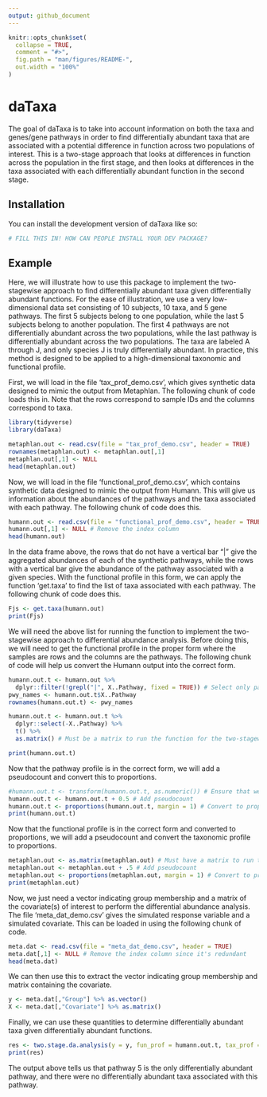 ```yaml
---
output: github_document
---
```


<!-- README.md is generated from README.Rmd. Please edit that file -->

```r
knitr::opts_chunk$set(
  collapse = TRUE,
  comment = "#>",
  fig.path = "man/figures/README-",
  out.width = "100%"
)
```

# daTaxa

<!-- badges: start -->
<!-- badges: end -->

The goal of daTaxa is to take into account information on both the taxa and genes/gene pathways in order to find differentially abundant taxa that are associated with a potential difference in function across two populations of interest. This is a two-stage approach that looks at differences in function across the population in the first stage, and then looks at differences in the taxa associated with each differentially abundant function in the second stage.

## Installation

You can install the development version of daTaxa like so:

``` r
# FILL THIS IN! HOW CAN PEOPLE INSTALL YOUR DEV PACKAGE?
```

## Example

Here, we will illustrate how to use this package to implement the two-stagewise approach to find differentially abundant taxa given differentially abundant functions. For the ease of illustration, we use a very low-dimensional data set consisting of 10 subjects, 10 taxa, and 5 gene pathways. The first 5 subjects belong to one population, while the last 5 subjects belong to another population. The first 4 pathways are not differentially abundant across the two populations, while the last pathway is differentially abundant across the two populations. The taxa are labeled A through J, and only species J is truly differentially abundant. In practice, this method is designed to be applied to a high-dimensional taxonomic and functional profile.

First, we will load in the file 'tax_prof_demo.csv', which gives synthetic data designed to mimic the output from Metaphlan. The following chunk of code loads this in. Note that the rows correspond to sample IDs and the columns correspond to taxa.

```r
library(tidyverse)
library(daTaxa)

metaphlan.out <- read.csv(file = "tax_prof_demo.csv", header = TRUE)
rownames(metaphlan.out) <- metaphlan.out[,1]
metaphlan.out[,1] <- NULL
head(metaphlan.out)
```


Now, we will load in the file 'functional_prof_demo.csv', which contains synthetic data designed to mimic the output from Humann. This will give us information about the abundances of the pathways and the taxa associated with each pathway. The following chunk of code does this.

```r
humann.out <- read.csv(file = "functional_prof_demo.csv", header = TRUE)
humann.out[,1] <- NULL # Remove the index column
head(humann.out)
```

In the data frame above, the rows that do not have a vertical bar "|" give the aggregated abundances of each of the synthetic pathways, while the rows with a vertical bar give the abundance of the pathway associated with a given species. With the functional profile in this form, we can apply the function 'get.taxa' to find the list of taxa associated with each pathway. The following chunk of code does this.

```r
Fjs <- get.taxa(humann.out)
print(Fjs)
```

We will need the above list for running the function to implement the two-stagewise approach to differential abundance analysis. Before doing this, we will need to get the functional profile in the proper form where the samples are rows and the columns are the pathways. The following chunk of code will help us convert the Humann output into the correct form.

```r
humann.out.t <- humann.out %>%
  dplyr::filter(!grepl("|", X..Pathway, fixed = TRUE)) # Select only pathways giving total counts
pwy_names <- humann.out.t$X..Pathway
rownames(humann.out.t) <- pwy_names

humann.out.t <- humann.out.t %>%
  dplyr::select(-X..Pathway) %>%
  t() %>%
  as.matrix() # Must be a matrix to run the function for the two-stagewise method

print(humann.out.t)
```
Now that the pathway profile is in the correct form, we will add a pseudocount and convert this to proportions.

```r
#humann.out.t <- transform(humann.out.t, as.numeric()) # Ensure that we have numerics
humann.out.t <- humann.out.t + 0.5 # Add pseudocount
humann.out.t <- proportions(humann.out.t, margin = 1) # Convert to proportions
print(humann.out.t)
```

Now that the functional profile is in the correct form and converted to proportions, we will add a pseudocount and convert the taxonomic profile to proportions.

```r
metaphlan.out <- as.matrix(metaphlan.out) # Must have a matrix to run the function for the two-stagewise method
metaphlan.out <- metaphlan.out + .5 # Add pseudocount
metaphlan.out <- proportions(metaphlan.out, margin = 1) # Convert to proportions
print(metaphlan.out)
```

Now, we just need a vector indicating group membership and a matrix of the covariate(s) of interest to perform the differential abundance analysis. The file 'meta_dat_demo.csv' gives the simulated response variable and a simulated covariate. This can be loaded in using the following chunk of code.

```r
meta.dat <- read.csv(file = "meta_dat_demo.csv", header = TRUE)
meta.dat[,1] <- NULL # Remove the index column since it's redundant
head(meta.dat)
```

We can then use this to extract the vector indicating group membership and matrix containing the covariate.

```r
y <- meta.dat[,"Group"] %>% as.vector()
X <- meta.dat[,"Covariate"] %>% as.matrix()
```

Finally, we can use these quantities to determine differentially abundant taxa given differentially abundant functions.

```r
res <- two.stage.da.analysis(y = y, fun_prof = humann.out.t, tax_prof = metaphlan.out, Fjs = Fjs, x = X)
print(res)
```

The output above tells us that pathway 5 is the only differentially abundant pathway, and there were no differentially abundant taxa associated with this pathway.





